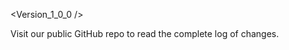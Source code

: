 

<Fragment>
  <Version_1_1_0 />

  <Version_1_0_0 />

  <Section style={{ paddingTop: 0 }}>
    <Message
      color="blue"
      action={{
				label: "See More",
				style: "primary",
				color: "blue",
				link: 'https://github.com/wpmudev/sui-icons/blob/master/CHANGELOG.md',
			}}
    >
      <p>Visit our public GitHub repo to read the complete log of changes.</p>
    </Message>
  </Section>
</Fragment>

